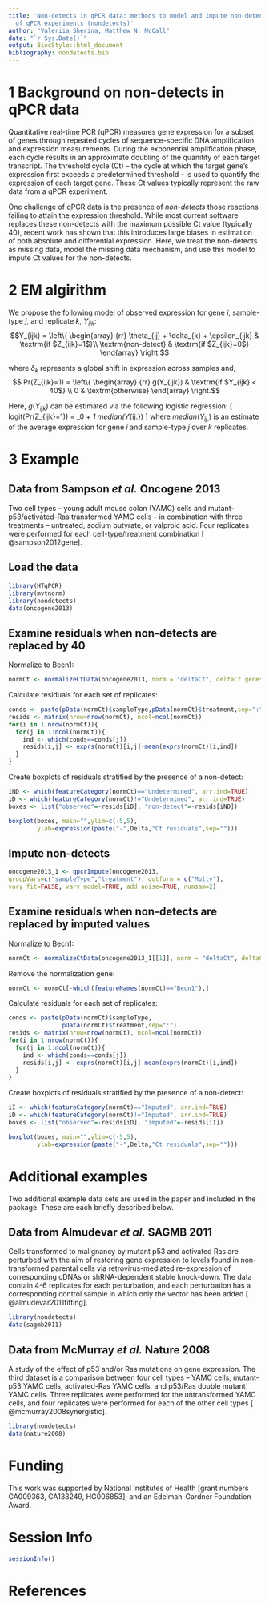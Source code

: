 ---
title: 'Non-detects in qPCR data: methods to model and impute non-detects in the results
  of qPCR experiments (nondetects)'
author: "Valeriia Sherina, Matthew N. McCall"
date: "`r Sys.Date()`"
output: BiocStyle::html_document
bibliography: nondetects.bib
---

# 1 Background on non-detects in qPCR data

Quantitative real-time PCR (qPCR) measures gene expression for a
subset of genes through repeated cycles of sequence-specific DNA
amplification and expression measurements. During the exponential
amplification phase, each cycle results in an approximate doubling of
the quanitity of each target transcript. The threshold cycle (Ct) --
the cycle at which the target gene's expression first exceeds a
predetermined threshold -- is used to quantify the expression of each
target gene. These Ct values typically represent the raw data from a
qPCR experiment.

One challenge of qPCR data is the presence of *non-detects* those reactions failing to attain the expression threshold. While most
current software replaces these non-detects with the maximum possible
Ct value (typically 40), recent work has shown that this introduces
large biases in estimation of both absolute and differential
expression. Here, we treat the non-detects as missing data, model the
missing data mechanism, and use this model to impute Ct values for the
non-detects.

# 2 EM algirithm
We propose the following model of observed expression for gene $i$,
sample-type $j$, and replicate $k$, $Y_{ijk}$:
$$Y_{ijk} = \left\{ \begin{array}
{rr}
\theta_{ij} + \delta_{k} + \epsilon_{ijk} & \textrm{if $Z_{ijk}=1$}\\
\textrm{non-detect} & \textrm{if $Z_{ijk}=0$}
\end{array} \right.$$

where $\delta_{k}$ represents a global shift in expression across samples and,
$$ Pr(Z_{ijk}=1) = \left\{ \begin{array}
{rr}
g(Y_{ijk}) & \textrm{if $Y_{ijk} < 40$} \\
0 & \textrm{otherwise}
\end{array} \right.$$

Here, $g(Y_{ijk})$ can be estimated via the following logistic regression:
\[
logit(Pr(Z_{ijk}=1)) =  \beta_0 + \beta_1 median(Y_{ij.})
\]
where $median(Y_{ij.})$ is an estimate of the average expression for
gene $i$ and sample-type $j$ over $k$ replicates.

# 3 Example

## Data from Sampson *et al.* Oncogene 2013
Two cell types -- young adult mouse colon (YAMC) cells and
mutant-p53/activated-Ras transformed YAMC cells -- in combination with
three treatments -- untreated, sodium butyrate, or valproic acid. Four
replicates were performed for each cell-type/treatment combination
[ @sampson2012gene].

## Load the data

```{r, echo=TRUE}
library(HTqPCR)
library(mvtnorm)
library(nondetects)
data(oncogene2013)
```

## Examine residuals when non-detects are replaced by 40
Normalize to Becn1:
```{r, echo=TRUE}
normCt <- normalizeCtData(oncogene2013, norm = "deltaCt", deltaCt.genes = "Becn1")
```

Calculate residuals for each set of replicates:
```{r, echo=TRUE}
conds <- paste(pData(normCt)$sampleType,pData(normCt)$treatment,sep=":")
resids <- matrix(nrow=nrow(normCt), ncol=ncol(normCt))
for(i in 1:nrow(normCt)){
  for(j in 1:ncol(normCt)){
    ind <- which(conds==conds[j])
    resids[i,j] <- exprs(normCt)[i,j]-mean(exprs(normCt)[i,ind])
  }
}
``` 

Create boxplots of residuals stratified by the presence of a non-detect:
```{r, echo=TRUE}
iND <- which(featureCategory(normCt)=="Undetermined", arr.ind=TRUE)
iD <- which(featureCategory(normCt)!="Undetermined", arr.ind=TRUE)
boxes <- list("observed"=-resids[iD], "non-detect"=-resids[iND])
```

```{r, echo=TRUE}
boxplot(boxes, main="",ylim=c(-5,5),
        ylab=expression(paste("-",Delta,"Ct residuals",sep="")))
```

## Impute non-detects
```{r, echo=TRUE}
oncogene2013_1 <- qpcrImpute(oncogene2013, 
groupVars=c("sampleType","treatment"), outform = c("Multy"), 
vary_fit=FALSE, vary_model=TRUE, add_noise=TRUE, numsam=2)
``` 

## Examine residuals when non-detects are replaced by imputed values
Normalize to Becn1:
```{r, echo=TRUE}
normCt <- normalizeCtData(oncogene2013_1[[1]], norm = "deltaCt", deltaCt.genes = "Becn1")
``` 

Remove the normalization gene:
```{r, echo=TRUE}
normCt <- normCt[-which(featureNames(normCt)=="Becn1"),]
``` 

Calculate residuals for each set of replicates:
``` {r, echo=TRUE}
conds <- paste(pData(normCt)$sampleType,
               pData(normCt)$treatment,sep=":")
resids <- matrix(nrow=nrow(normCt), ncol=ncol(normCt))
for(i in 1:nrow(normCt)){
  for(j in 1:ncol(normCt)){
    ind <- which(conds==conds[j])
    resids[i,j] <- exprs(normCt)[i,j]-mean(exprs(normCt)[i,ind])
  }
}
```

Create boxplots of residuals stratified by the presence of a non-detect:
```{r, echo=TRUE}
iI <- which(featureCategory(normCt)=="Imputed", arr.ind=TRUE)
iD <- which(featureCategory(normCt)!="Imputed", arr.ind=TRUE)
boxes <- list("observed"=-resids[iD], "imputed"=-resids[iI])
```
```{r, echo=TRUE}
boxplot(boxes, main="",ylim=c(-5,5),
        ylab=expression(paste("-",Delta,"Ct residuals",sep="")))
```


# Additional examples
Two additional example data sets are used in the paper and included in
the package. These are each briefly described below.

## Data from Almudevar *et al.* SAGMB 2011
Cells transformed to malignancy by mutant p53 and activated Ras are
perturbed with the aim of restoring gene expression to levels found in
non-transformed parental cells via retrovirus-mediated re-expression
of corresponding cDNAs or shRNA-dependent stable knock-down. The data
contain 4-6 replicates for each perturbation, and each perturbation
has a corresponding control sample in which only the vector has been
added [ @almudevar2011fitting].

```{r, echo=TRUE}
library(nondetects)
data(sagmb2011)
```

## Data from McMurray *et al.* Nature 2008
A study of the effect of p53 and/or Ras mutations on gene
expression. The third dataset is a comparison between four cell types
-- YAMC cells, mutant-p53 YAMC cells, activated-Ras YAMC cells, and
p53/Ras double mutant YAMC cells. Three replicates were performed for
the untransformed YAMC cells, and four replicates were performed for
each of the other cell types [ @mcmurray2008synergistic].

```{r, echo=TRUE}
library(nondetects)
data(nature2008)
```

# Funding
This work was supported by National Institutes of Health [grant
  numbers CA009363, CA138249, HG006853]; and an Edelman-Gardner
Foundation Award.

# Session Info
```{r, echo=TRUE}
sessionInfo()
``` 

# References
